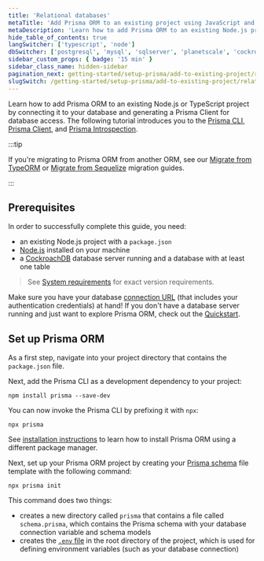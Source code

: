 ```yaml
---
title: 'Relational databases'
metaTitle: 'Add Prisma ORM to an existing project using JavaScript and CockroachDB (15 min)'
metaDescription: 'Learn how to add Prisma ORM to an existing Node.js project by connecting it to your CockroachDB database and generating a Prisma Client for database access.'
hide_table_of_contents: true
langSwitcher: ['typescript', 'node']
dbSwitcher: ['postgresql', 'mysql', 'sqlserver', 'planetscale', 'cockroachdb']
sidebar_custom_props: { badge: '15 min' }
sidebar_class_name: hidden-sidebar
pagination_next: getting-started/setup-prisma/add-to-existing-project/relational-databases/connect-your-database-node-cockroachdb
slugSwitch: /getting-started/setup-prisma/add-to-existing-project/relational-databases-
---
```


<TopBlock>

Learn how to add Prisma ORM to an existing Node.js or TypeScript project by connecting it to your database and generating a Prisma Client for database access. The following tutorial introduces you to the [Prisma CLI](/orm/tools/prisma-cli), [Prisma Client](/orm/prisma-client), and [Prisma Introspection](/orm/prisma-schema/introspection).

</TopBlock>

:::tip

If you're migrating to Prisma ORM from another ORM, see our [Migrate from TypeORM](/orm/more/migrating-to-prisma/migrate-from-typeorm) or [Migrate from Sequelize](/orm/more/migrating-to-prisma/migrate-from-sequelize) migration guides.

:::

## Prerequisites

In order to successfully complete this guide, you need:

- an existing Node.js project with a `package.json`
- [Node.js](https://nodejs.org/en/) installed on your machine
- a [CockroachDB](https://www.cockroachlabs.com) database server running and a database with at least one table

> See [System requirements](/orm/reference/system-requirements) for exact version requirements.

Make sure you have your database [connection URL](/orm/reference/connection-urls) (that includes your authentication credentials) at hand! If you don't have a database server running and just want to explore Prisma ORM, check out the [Quickstart](/getting-started/quickstart).

## Set up Prisma ORM

As a first step, navigate into your project directory that contains the `package.json` file.

Next, add the Prisma CLI as a development dependency to your project:

```terminal copy
npm install prisma --save-dev
```

You can now invoke the Prisma CLI by prefixing it with `npx`:

```terminal
npx prisma
```

<Admonition>

See [installation instructions](/orm/tools/prisma-cli#installation) to learn how to install Prisma ORM using a different package manager.

</Admonition>

Next, set up your Prisma ORM project by creating your [Prisma schema](/orm/prisma-schema) file template with the following command:

```terminal copy
npx prisma init
```

This command does two things:

- creates a new directory called `prisma` that contains a file called `schema.prisma`, which contains the Prisma schema with your database connection variable and schema models
- creates the [`.env` file](/orm/more/development-environment/environment-variables/env-files) in the root directory of the project, which is used for defining environment variables (such as your database connection)

